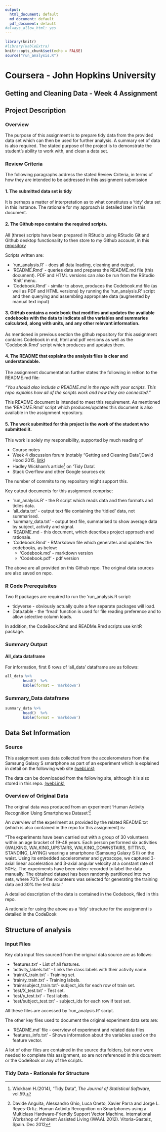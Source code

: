 ```yaml
---
output: 
  html_document: default
  md_document: default
  pdf_document: default
#always_allow_html: yes
---
```



```r
library(knitr)
#library(kableExtra)
knitr::opts_chunk$set(echo = FALSE)
source("run_analysis.R")
```
# Coursera - John Hopkins University
## Getting and Cleaning Data - Week 4 Assignment

## Project Description

### Overview

The purpose of this assignment is to prepare tidy data from the provided data set which can then be used for further analysis. A summary set of data is also required. The stated purpose of the project is to demonstrate the student's ability to work with, and clean a data set.


### Review Criteria

The following paragraphs address the stated Review Criteria, in terms of how they are intended to be addressed in this assignment submission

#### 1. The submitted data set is tidy

It is perhaps a matter of interpretation as to what constitutes a 'tidy' data set in this instance. The rationale for my approach is detailed later in this document. 


#### 2. The Github repo contains the required scripts.

All (three) scripts have been prepared in RStudio using RStudio Git and Github desktop functionality to then store to my Github account, in this [repository](https://github.com/spinbris/Coursera_CleaningData_wk4)
    
Scripts written are:

 * 'run_analysis.R' - does all data loading, cleaning and output.
 * 'README.Rmd' - queries data and prepares the README.md file (this document). PDF and HTML versions can also be run from the RStudio 'Knit' menu.
 * 'Codebook.Rmd' - similar to above, produces the Codebook.md file (as well as PDF and HTML versions) by running the 'run_analysis.R' script and then querying and assembling appropriate data (augmented by manual text input)

#### 3. GitHub contains a code book that modifies and updates the available codebooks with the data to indicate all the variables and summaries calculated, along with units, and any other relevant information.

As mentioned in previous section the github repository for this assignment contains Codebook in md, html and pdf versions as well as the 'Codebook.Rmd' script which produces and updates them.

#### 4. The README that explains the analysis files is clear and understandable.

The assignment documentation further states the following  in reltion to the README.md file:

*"You should also include a README.md in the repo with your scripts. This repo explains how all of the scripts work and how they are connected."*

This README document is intended to meet this requirement. As mentioned the 'README.Rmd' script which produces/updates this document is also available in the assignment repository. 

#### 5. The work submitted for this project is the work of the student who submitted it.

This work is solely my responsibility, supported by much reading of 

 * Course notes
 * Week 4 discussion forum (notably "Getting and Cleaning Data",David Hood 2015, [link](https://thoughtfulbloke.wordpress.com/2015/09/09/getting-and-cleaning-the-assignment/)) 
 * Hadley Wickham's article[^1] on 'Tidy Data'.
 * Stack Overflow and other Google sources etc
 
 The number of commits to my repository might support this.
 
[^1]: Wickham H.(2014), "Tidy Data", *The Journal of Statistical Software*, vol.59.

Key output documents for this assignment comprise:

  * 'run_analysis.R'   - the R script which reads data and then formats and tidies data.
  * 'all_data.txt'     - output text file containing the 'tidied' data, not summarised.
  * 'summary_data.txt' - output text file, summarised to show average data by subject, activity and signal.
  * 'README.md         - this document, which describes project approach and rationale.
  * 'Codebook.Rmd'      - RMarkdown file which generates and updates the codebooks, as below:
    + 'Codebook.md'     - markdown version
    + 'Codebook.pdf'    - pdf version
  
 
The above are all provided on this Github repo. The original data sources are also saved on repo.

### R Code Prerequisites

Two R packages are required to run the 'run_analysis.R script:

  * tidyverse  - obviously actually quite a few separate packages will load.
  * Data.table - the 'fread' function is used for file reading preference and to allow selective column loads.

In addition, the CodeBook.Rmd and READMe.Rmd scripts use knitR package. 

### Summary Output

#### All_data dataframe

For information, first 6 rows of 'all_data' dataframe are as follows:

```r
all_data %>%
        head()  %>%
        kable(format = 'markdown') 


```
### Summary_Data dataframe
 

```r
summary_data %>%
        head()  %>%
        kable(format = 'markdown') 


```


## Data Set Information

### Source

This assignment uses data collected from the accelerometers from the Samsung Galaxy S smartphone as part of an experiment which is explained in detail on the following web site [(webLink)](http://archive.ics.uci.edu/ml/datasets/Human+Activity+Recognition+Using+Smartphones)


The data can be downloaded from the following site, although it is also stored in this repo. [(webLink)](https://d396qusza40orc.cloudfront.net/getdata%2Fprojectfiles%2FUCI%20HAR%20Dataset.zip)

### Overview of Original Data

The original data was produced from an experiment 'Human Activity Recognition Using Smartphones Dataset'[^2] 

[^2]: Davide Anguita, Alessandro Ghio, Luca Oneto, Xavier Parra and Jorge L. Reyes-Ortiz. Human Activity Recognition on Smartphones using a Multiclass Hardware-Friendly Support Vector Machine. International Workshop of Ambient Assisted Living (IWAAL 2012). Vitoria-Gasteiz, Spain. Dec 2012


An overview of the experiment as provided by the related README.txt (which is also contained in the repo for this assignment) is:

"The experiments have been carried out with a group of 30 volunteers within an age bracket of 19-48 years. Each person performed six activities (WALKING, WALKING_UPSTAIRS, WALKING_DOWNSTAIRS, SITTING, STANDING, LAYING) wearing a smartphone (Samsung Galaxy S II) on the waist. Using its embedded accelerometer and gyroscope, we captured 3-axial linear acceleration and 3-axial angular velocity at a constant rate of 50Hz. The experiments have been video-recorded to label the data manually. The obtained dataset has been randomly partitioned into two sets, where 70% of the volunteers was selected for generating the training data and 30% the test data." 

A detailed description of the data is contained in the Codebook, filed in this repo. 

A rationale for using the above as a 'tidy' structure for the assignment is detailed in the CodeBook


## Structure of analysis

### Input Files

Key data input files sourced from the original data source are as follows:

 * 'features.txt'           - List of all features.
 * 'activity_labels.txt'    - Links the class labels with their activity name.
 * 'train/X_train.txt'      - Training set.
 * 'train/y_train.txt'      - Training labels.
 * 'train/subject_train.txt'- subject_ids for each row of train set.
 * 'test/X_test.txt'        - Test set.
 * 'test/y_test.txt'        - Test labels.
 * 'test/subject_test.txt'  - subject_ids for each row if test set.
 
All these files are accessed by 'run_analysis.R' script. 


The other key files used to document the original experiment data sets are:

 * 'README.md' file      - overview of experiment and related data files
 * 'features_info.txt'   - Shows information about the variables used on the feature vector. 
 
 A lot of other files are contained in the source dta folders, but none were needed to complete this assignment, so are not referenced in this document or the CodeBook or any of the scripts.
 
### Tidy Data - Rationale for Structure




 

